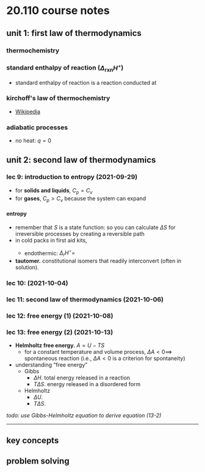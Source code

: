 # 20.110 course notes

## unit 1: first law of thermodynamics

### thermochemistry

### standard enthalpy of reaction ($\Delta_{\text{rxn}} H^\circ$)
- standard enthalpy of reaction is a reaction conducted at <C chem="\pu{1 atm}" />

### kirchoff's law of thermochemistry
- [Wikipedia](https://archive.is/gwMui)

### adiabatic processes
- no heat: $q = 0$

## unit 2: second law of thermodynamics

### lec 9: introduction to entropy (2021-09-29)
- for **solids and liquids**, $C_p = C_v$
- for **gases**, $C_p > C_v$ because the system can expand

#### entropy
- remember that $S$ is a state function: so you can calculate $\Delta S$ for irreversible processes by creating a reversible path
- in cold packs in first aid kits, <C chem="\ce{NH4NO2(s) + H2O(l) -> NH4NO3(aq)}" />
    - endothermic: $\Delta_r H^{\circ} =$ <C chem="\pu{25.7 kJ/mol}" />
- **tautomer.** constitutional isomers that readily interconvert (often in solution).

### lec 10: (2021-10-04)

### lec 11: second law of thermodynamics (2021-10-06)

### lec 12: free energy (1) (2021-10-08)

### lec 13: free energy (2) (2021-10-13)
- **Helmholtz free energy.** $A = U-TS$
    - for a constant temperature and volume process, $\Delta A < 0 \implies$ spontaneous reaction (i.e., $\Delta A < 0$ is a criterion for spontaneity)
- understanding &ldquo;free energy&rdquo;
    - Gibbs
        - $\Delta H$. total energy released in a reaction
        - $T\Delta S$. energy released in a disordered form
    - Helmholtz
        - $\Delta U$.
        - $T\Delta S$.

_todo: use Gibbs-Helmholtz equation to derive equation (13-2)_

---

## key concepts

## problem solving